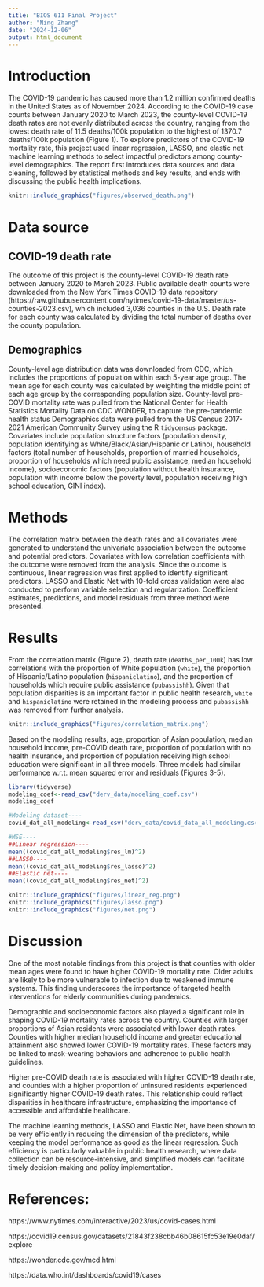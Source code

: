 ```yaml
---
title: "BIOS 611 Final Project"
author: "Ning Zhang"
date: "2024-12-06"
output: html_document
---
```


# Introduction

The COVID-19 pandemic has caused more than 1.2 million confirmed deaths in the United States as of November 2024. According to the COVID-19 case counts between January 2020 to March 2023, the county-level COVID-19 death rates are not evenly distributed across the country, ranging from the lowest death rate of 11.5 deaths/100k population to the highest of 1370.7 deaths/100k population (Figure 1). To explore predictors of the COVID-19 mortality rate, this project used linear regression, LASSO, and elastic net machine learning methods to select impactful predictors among county-level demographics. The report first introduces data sources and data cleaning, followed by statistical methods and key results, and ends with discussing the public health implications.

```r
knitr::include_graphics("figures/observed_death.png")
```

# Data source

## COVID-19 death rate

The outcome of this project is the county-level COVID-19 death rate between January 2020 to March 2023. Public available death counts were downloaded from the New York Times COVID-19 data repository (https://raw.githubusercontent.com/nytimes/covid-19-data/master/us-counties-2023.csv), which included 3,036 counties in the U.S. Death rate for each county was calculated by dividing the total number of deaths over the county population.

## Demographics

County-level age distribution data was downloaded from CDC, which includes the proportions of population within each 5-year age group. The mean age for each county was calculated by weighting the middle point of each age group by the corresponding population size. County-level pre-COVID mortality rate was pulled from the National Center for Health Statistics Mortality Data on CDC WONDER, to capture the pre-pandemic health status Demographics data were pulled from the US Census 2017-2021 American Community Survey using the R `tidycensus` package. Covariates include population structure factors (population density, population identifying as White/Black/Asian/Hispanic or Latino), household factors (total number of households, proportion of married households, proportion of households which need public assistance, median household income), socioeconomic factors (population without health insurance, population with income below the poverty level, population receiving high school education, GINI index).


# Methods

The correlation matrix between the death rates and all covariates were generated to understand the univariate association between the outcome and potential predictors. Covariates with low correlation coefficients with the outcome were removed from the analysis. Since the outcome is continuous, linear regression was first applied to identify significant predictors. LASSO and Elastic Net with 10-fold cross validation were also conducted to perform variable selection and regularization. Coefficient estimates, predictions, and model residuals from three method were presented.

# Results

From the correlation matrix (Figure 2), death rate (`deaths_per_100k`) has low correlations with the proportion of White population (`white`), the proportion of Hispanic/Latino population (`hispaniclatino`), and the proportion of households which require public assistance (`pubassishh`). Given that population disparities is an important factor in public health research, `white` and `hispaniclatino` were retained in the modeling process and `pubassishh` was removed from further analysis.

```r
knitr::include_graphics("figures/correlation_matrix.png")
```

Based on the modeling results, age, proportion of Asian population, median household income, pre-COVID death rate, proportion of population with no health insurance, and proportion of population receiving high school education were significant in all three models. Three models had similar performance w.r.t. mean squared error and residuals (Figures 3-5).

```r
library(tidyverse)
modeling_coef<-read_csv("derv_data/modeling_coef.csv")
modeling_coef
```
```r
#Modeling dataset----
covid_dat_all_modeling<-read_csv("derv_data/covid_data_all_modeling.csv")

#MSE----
##Linear regression----
mean((covid_dat_all_modeling$res_lm)^2)
##LASSO----
mean((covid_dat_all_modeling$res_lasso)^2)
##Elastic net----
mean((covid_dat_all_modeling$res_net)^2)
```
```r
knitr::include_graphics("figures/linear_reg.png")
knitr::include_graphics("figures/lasso.png")
knitr::include_graphics("figures/net.png")
```

# Discussion

One of the most notable findings from this project is that counties with older mean ages were found to have higher COVID-19 mortality rate. Older adults are likely to be more vulnerable to infection due to weakened immune systems. This finding underscores the importance of targeted health interventions for elderly communities during pandemics.

Demographic and socioeconomic factors also played a significant role in shaping COVID-19 mortality rates across the country. Counties with larger proportions of Asian residents were associated with lower death rates. Counties with higher median household income and greater educational attainment also showed lower COVID-19 mortality rates. These factors may be linked to mask-wearing behaviors and adherence to public health guidelines.

Higher pre-COVID death rate is associated with higher COVID-19 death rate, and counties with a higher proportion of uninsured residents experienced significantly higher COVID-19 death rates. This relationship could reflect disparities in healthcare infrastructure, emphasizing the importance of accessible and affordable healthcare.

The machine learning methods, LASSO and Elastic Net, have been shown to be very efficiently in reducing the dimension of the predictors, while keeping the model performance as good as the linear regression. Such efficiency is particularly valuable in public health research, where data collection can be resource-intensive, and simplified models can facilitate timely decision-making and policy implementation.

# References:

https://www.nytimes.com/interactive/2023/us/covid-cases.html

https://covid19.census.gov/datasets/21843f238cbb46b08615fc53e19e0daf/explore

https://wonder.cdc.gov/mcd.html

https://data.who.int/dashboards/covid19/cases


